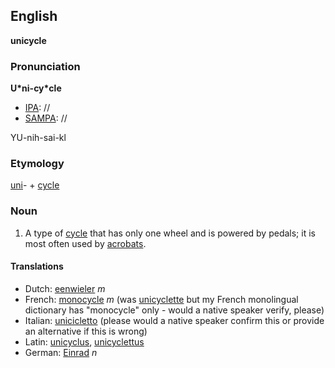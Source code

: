 ==English==
'''unicycle'''

===Pronunciation===

'''U*ni-cy*cle'''
*[[IPA]]: //
*[[SAMPA]]: //
YU-nih-sai-kl

===Etymology===

[[uni]]- + [[cycle]]

=== Noun ===

#A type of [[cycle]] that has only one wheel and is powered by pedals; it is most often used by [[acrobat]]s.

====Translations====
*Dutch: [[eenwieler]] ''m''
*French: [[monocycle]] ''m'' (was [[unicyclette]] but my French monolingual dictionary has "monocycle" only - would a native speaker verify, please)
*Italian: [[unicicletto]] (please would a native speaker confirm this or provide an alternative if this is wrong)
*Latin: [[unicyclus]], [[unicyclettus]]
*German: [[Einrad]] ''n''
